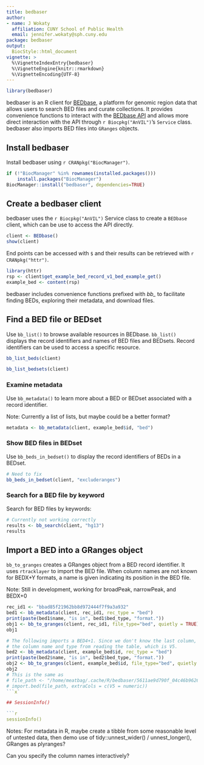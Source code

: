```yaml
---
title: bedbaser
author:
- name: J Wokaty
  affiliation: CUNY School of Public Health
  email: jennifer.wokaty@sph.cuny.edu
package: bedbaser
output: 
  BiocStyle::html_document
vignette: >
  %\VignetteIndexEntry{bedbaser}
  %\VignetteEngine{knitr::rmarkdown}
  %\VignetteEncoding{UTF-8}  
---
```


```r
library(bedbaser)
```

bedbaser is an R client for [BEDbase](https://bedbase.org), a platform for
genomic region data that allows users to search BED files and curate collections.
It provides convenience functions to interact with the
[BEDbase API](https://api.bedbase.org) and allows more direct interaction with
the API through `r Biocpkg("AnVIL")`'s `Service` class.
bedbaser also imports BED files into `GRanges` objects.

## Install bedbaser

Install bedbaser using `r CRANpkg("BiocManager")`.

```r
if (!"BiocManager" %in% rownames(installed.packages()))
    install.packages("BiocManager")
BiocManager::install("bedbaser", dependencies=TRUE)
```

## Create a bedbaser client

bedbaser uses the `r Biocpkg("AnVIL")` Service class to create a `BEDbase`
client, which can be use to access the API directly.

```r
client <- BEDbase()
show(client)
```

End points can be accessed with `$` and their results can be retrieved
with `r CRANpkg("httr")`.

```r
library(httr)
rsp <- client$get_example_bed_record_v1_bed_example_get()
example_bed <- content(rsp)
```

bedbaser includes convenience functions prefixed with *bb_* to facilitate
finding BEDs, exploring their metadata, and download files.

## Find a BED file or BEDset

Use `bb_list()` to browse available resources in BEDbase. `bb_list()`
displays the record identifiers and names of BED files and BEDsets.
Record identifiers can be used to access a specific resource.

```r
bb_list_beds(client)

bb_list_bedsets(client)
```

### Examine metadata

Use `bb_metadata()` to learn more about a BED or BEDset associated with
a record identifier.

Note: Currently a list of lists, but maybe could be a better format?

```r
metadata <- bb_metadata(client, example_bed$id, "bed")

```

### Show BED files in BEDset

Use `bb_beds_in_bedset()` to display the record identifiers of BEDs in a
BEDset. 

```r
# Need to fix
bb_beds_in_bedset(client, "excluderanges")
```

### Search for a BED file by keyword

Search for BED files by keywords:

```r
# Currently not working correctly
results <- bb_search(client, "hg13")
results
```

## Import a BED into a GRanges object

`bb_to_granges` creates a GRanges object from a BED record identifier. It uses 
`rtracklayer` to import the BED file. When column names are not known for BEDX+Y
formats, a name is given indicating its position in the BED file.

Note: Still in development, working for broadPeak, narrowPeak, and BEDX+0

```r
rec_id1 <- "bbad85f21962bb8d972444f7f9a3a932"
bed1 <- bb_metadata(client, rec_id1, rec_type = "bed")
print(paste(bed1$name, "is in", bed1$bed_type, "format."))
obj1 <- bb_to_granges(client, rec_id1, file_type="bed", quietly = TRUE)
obj1

# The following imports a BED4+1. Since we don't know the last column, we take
# the column name and type from reading the table, which is V5.
bed2 <- bb_metadata(client, example_bed$id, rec_type = "bed")
print(paste(bed2$name, "is in", bed2$bed_type, "format."))
obj2 <- bb_to_granges(client, example_bed$id, file_type="bed", quietly = TRUE)
obj2
# This is the same as
# file_path <- "/home/meatbag/.cache/R/bedbaser/5611ae9d790f_04c46b96264ef40bca93f03b10345da5.bed"
# import.bed(file_path, extraCols = c(V5 = numeric))
```x`

## SessionInfo()

```r
sessionInfo()
```   
Notes: For metadata in R, maybe create a tibble from some reasonable level of untested data, then demo use of tidy::unnest_wider() / unnest_longer(),  GRanges as plyranges?

Can you specify the column names interactively? 
